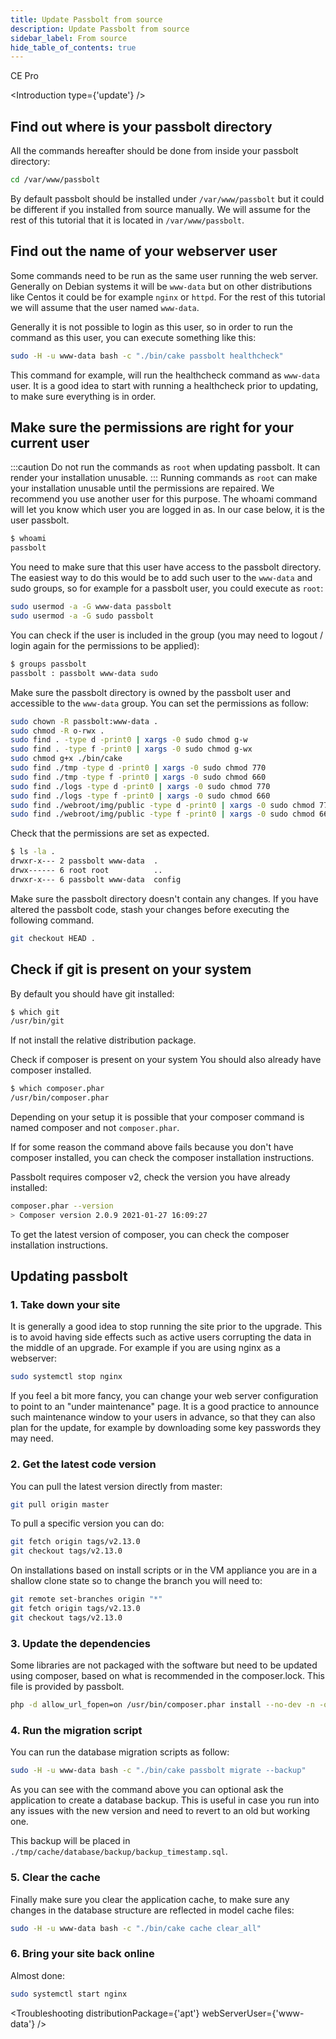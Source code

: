 ```yaml
---
title: Update Passbolt from source
description: Update Passbolt from source
sidebar_label: From source
hide_table_of_contents: true
---
```



<div style={{display: "flex", gap: "1rem"}}>
  <Chips link="https://github.com/passbolt" isUnderMainTitle={true}>CE</Chips>
  <Chips link="https://www.passbolt.com/pricing/pro" isUnderMainTitle={true}>Pro</Chips>
</div>

<Introduction
  type={'update'}
/>

<SystemRequirements
/>

## Find out where is your passbolt directory
All the commands hereafter should be done from inside your passbolt directory:

```bash
cd /var/www/passbolt
```
By default passbolt should be installed under ```/var/www/passbolt``` but it could be different if you installed from source manually. We will assume for the rest of this tutorial that it is located in ```/var/www/passbolt```.

## Find out the name of your webserver user
Some commands need to be run as the same user running the web server. Generally on Debian systems it will be ```www-data``` but on other distributions like Centos it could be for example ```nginx``` or ```httpd```. For the rest of this tutorial we will assume that the user named ```www-data```.

Generally it is not possible to login as this user, so in order to run the command as this user, you can execute something like this:

```bash
sudo -H -u www-data bash -c "./bin/cake passbolt healthcheck"
```
This command for example, will run the healthcheck command as ```www-data``` user. It is a good idea to start with running a healthcheck prior to updating, to make sure everything is in order.

## Make sure the permissions are right for your current user
:::caution
Do not run the commands as ```root``` when updating passbolt. It can render your installation unusable.
:::
Running commands as ```root``` can make your installation unusable until the permissions are repaired. We recommend you use another user for this purpose. The whoami command will let you know which user you are logged in as. In our case below, it is the user passbolt.

```bash
$ whoami
passbolt
```
You need to make sure that this user have access to the passbolt directory. The easiest way to do this would be to add such user to the ```www-data``` and sudo groups, so for example for a passbolt user, you could execute as ```root```:
```bash
sudo usermod -a -G www-data passbolt
sudo usermod -a -G sudo passbolt
```
You can check if the user is included in the group (you may need to logout / login again for the permissions to be applied):

```bash
$ groups passbolt
passbolt : passbolt www-data sudo
```
Make sure the passbolt directory is owned by the passbolt user and accessible to the ```www-data``` group. You can set the permissions as follow:

```bash
sudo chown -R passbolt:www-data .
sudo chmod -R o-rwx .
sudo find . -type d -print0 | xargs -0 sudo chmod g-w
sudo find . -type f -print0 | xargs -0 sudo chmod g-wx
sudo chmod g+x ./bin/cake
sudo find ./tmp -type d -print0 | xargs -0 sudo chmod 770
sudo find ./tmp -type f -print0 | xargs -0 sudo chmod 660
sudo find ./logs -type d -print0 | xargs -0 sudo chmod 770
sudo find ./logs -type f -print0 | xargs -0 sudo chmod 660
sudo find ./webroot/img/public -type d -print0 | xargs -0 sudo chmod 770
sudo find ./webroot/img/public -type f -print0 | xargs -0 sudo chmod 660
```
Check that the permissions are set as expected.

```bash
$ ls -la .
drwxr-x--- 2 passbolt www-data  .
drwx------ 6 root root          ..
drwxr-x--- 6 passbolt www-data  config
```
Make sure the passbolt directory doesn't contain any changes. If you have altered the passbolt code, stash your changes before executing the following command.

```bash
git checkout HEAD .
```

## Check if git is present on your system
By default you should have git installed:

```bash
$ which git
/usr/bin/git
```
If not install the relative distribution package.

Check if composer is present on your system
You should also already have composer installed.

```bash
$ which composer.phar
/usr/bin/composer.phar
```
Depending on your setup it is possible that your composer command is named composer and not ```composer.phar```.

If for some reason the command above fails because you don't have composer installed, you can check the composer installation instructions.

Passbolt requires composer v2, check the version you have already installed:

```bash
composer.phar --version
> Composer version 2.0.9 2021-01-27 16:09:27
```
To get the latest version of composer, you can check the composer installation instructions.

## Updating passbolt
### 1. Take down your site
It is generally a good idea to stop running the site prior to the upgrade. This is to avoid having side effects such as active users corrupting the data in the middle of an upgrade. For example if you are using nginx as a webserver:

```bash
sudo systemctl stop nginx
```
If you feel a bit more fancy, you can change your web server configuration to point to an "under maintenance" page. It is a good practice to announce such maintenance window to your users in advance, so that they can also plan for the update, for example by downloading some key passwords they may need.

### 2. Get the latest code version
You can pull the latest version directly from master:

```bash
git pull origin master
```
To pull a specific version you can do:

```bash
git fetch origin tags/v2.13.0
git checkout tags/v2.13.0
```
On installations based on install scripts or in the VM appliance you are in a shallow clone state so to change the branch you will need to:
```bash
git remote set-branches origin "*"
git fetch origin tags/v2.13.0
git checkout tags/v2.13.0
```

### 3. Update the dependencies
Some libraries are not packaged with the software but need to be updated using composer, based on what is recommended in the composer.lock. This file is provided by passbolt.

```bash
php -d allow_url_fopen=on /usr/bin/composer.phar install --no-dev -n -o
```

### 4. Run the migration script
You can run the database migration scripts as follow:

```bash
sudo -H -u www-data bash -c "./bin/cake passbolt migrate --backup"
```
As you can see with the command above you can optional ask the application to create a database backup. This is useful in case you run into any issues with the new version and need to revert to an old but working one.

This backup will be placed in ```./tmp/cache/database/backup/backup_timestamp.sql```.

### 5. Clear the cache
Finally make sure you clear the application cache, to make sure any changes in the database structure are reflected in model cache files:

```bash
sudo -H -u www-data bash -c "./bin/cake cache clear_all"
```

### 6. Bring your site back online
Almost done:

```bash
sudo systemctl start nginx
```

<Troubleshooting distributionPackage={'apt'} webServerUser={'www-data'} />

<InCaseOfIssues />
